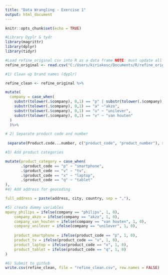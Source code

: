 ---
title: "Data Wrangling - Exercise 1"
output: html_document
---

```{r setup, include=FALSE}
knitr::opts_chunk$set(echo = TRUE)
```

```{r}
#Library Dyplr & tydr
library(magrittr)
library(dplyr)
library(tidyr)

```


```{r}
#Load refine_original csv into R as a data frame NOTE: must update all backslashes to forward slashes in order to load!!
refine_original <- read.csv("C:/Users/kiriakosc/Documents/R/refine_original.csv", header=TRUE)
```

```{r}
#1) Clean up brand names (dyplr)

refine_clean <- refine_original %>%

mutate(
  company = case_when(
    substr(tolower(.$company), 0,1) == "p" | substr(tolower(.$company), 0,1) == "f" ~ "philips",
    substr(tolower(.$company), 0,1) == "a" ~"akzo",
    substr(tolower(.$company), 0,1) == "u" ~ "unilever",
    substr(tolower(.$company), 0,1) == "v" ~ "van houten"
  )
  )%>%

# 2) Separate product code and number 
  
 separate(Product.code...number, c("product_code", "product_number"), sep = "-") %>%

#3) Add product categories 

mutate(product_category = case_when(
       .$product_code == "p" ~ "smartphone",
       .$product_code == "v" ~ "tv",
       .$product_code == "x" ~ "laptop",
       .$product_code == "q" ~ "tablet"
),
#4) Add address for geocoding

full_address = paste(address, city, country, sep = ","),

#5) create dummy variables
mpany_philips = ifelse(company == "philips", 1, 0), 
    company_akzo = ifelse(company == "akzo", 1, 0), 
    company_van_houten = ifelse(company == "van houten", 1, 0), 
    company_unilever = ifelse(company == "unilever", 1, 0), 
  
    product_smartphone = ifelse(product_code == "p", 1, 0), 
    product_tv = ifelse(product_code == "v", 1, 0), 
    product_laptop = ifelse(product_code == "x", 1, 0), 
    product_tablet = ifelse(product_code == "q", 1, 0)
)

#6) Submit to github
write.csv(refine_clean, file = "refine_clean.csv", row.names = FALSE)

```


  
  









